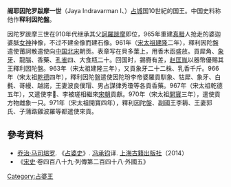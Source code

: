 '''阇耶因陀罗跋摩一世'''（Jaya Indravarman I、{{bd|？||？}}）[[占城|占城]]国10世紀的国王。中国史料称他作'''释利因陀盤'''。

因陀罗跋摩三世在910年代继承其父[[訶羅跋摩|訶羅跋摩]]即位，965年重建[[真腊|真腊]]人抢走的婆迦婆胝[[女神|女神]]神像，不过不建金像而建石像。961年（[[宋太祖|宋太祖]][[建隆|建隆]]二年），釋利因陀盤遣使莆訶散遣使向[[中国|中国]][[北宋|北宋]]朝贡。表章写在貝多葉上，用香木函盛放。貢犀角、[[象牙|象牙]]、龍腦、香藥、[[孔雀|孔雀]]四、大食瓶二十。回国时，錫賚有差，[[赵匡胤|赵匡胤]]以器幣優賜其王釋利因陀盤。963年（宋太祖建隆三年），又貢象牙二十二株、乳香千斤。966年（宋太祖[[乾德_(北宋)|乾德]]四年），釋利因陀盤遣使因陀玢李帝婆羅貢馴象、牯犀、象牙、白㲲、哥縵、越諾，王妻波良僕瑁、男占謀律秀瓊等各貢香藥。967年（宋太祖乾德五年），又遣使李𠰢、李被瑳相繼來[[宋朝|宋朝]]貢獻。970年（宋太祖[[開寶|開寶]]三年），遣使貢方物雌象一只。971年（宋太祖開寶四年），釋利因陀盤、副國王李耨、王妻郭氏、子蒲路雞波羅等都遣使來貢。

==參考資料==
*[[乔治·马司培罗|乔治·马司培罗]]. 《[[占婆史|占婆史]]》. [[冯承钧|冯承钧]]译. [[上海古籍出版社|上海古籍出版社]]（2014）
*《[[宋史|宋史]]·卷四百八十九·列傳第二百四十八·外國五》

{{start box}}
{{s-before|[[因陀罗跋摩三世_(占婆)|因陀罗跋摩三世]]}}
{{s-title|[[占城|占城]]第七王朝第3代王|910年代—970年左右}}
{{s-after|[[波罗密首罗跋摩一世|波罗密首罗跋摩一世]]}}
{{end box}}
{{占婆君主}}
[[Category:占婆王|Category:占婆王]]